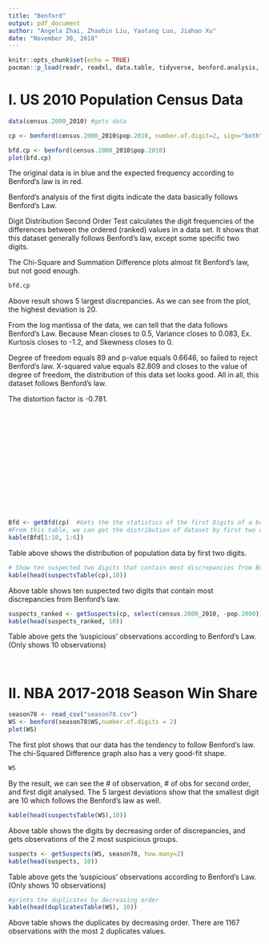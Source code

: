 ```yaml
---
title: "Benford"
output: pdf_document
author: "Angela Zhai, Zhaobin Liu, Yaotang Luo, Jiahao Xu"
date: "November 30, 2018"
---
```


```r
knitr::opts_chunk$set(echo = TRUE)
pacman::p_load(readr, readxl, data.table, tidyverse, benford.analysis, knitr)
```

# I. US 2010 Population Census Data

```r
data(census.2000_2010) #gets data

cp <- benford(census.2000_2010$pop.2010, number.of.digit=2, sign="both") #generates benford object for 2010 population Census data in U.S. 

bfd.cp <- benford(census.2000_2010$pop.2010)
plot(bfd.cp)
```
The original data is in blue and the expected frequency according to Benford's law is in red.

Benford’s analysis of the first digits indicate the data basically follows Benford's Law.

Digit Distribution Second Order Test calculates the digit frequencies of the differences between the ordered (ranked) values in a data set. It shows that this dataset generally follows Benford's law, except some specific two digits.

The Chi-Square and Summation Difference plots almost fit Benford's law, but not good enough.

```r
bfd.cp
```
Above result shows 5 largest discrepancies. As we can see from the plot, the highest deviation is 20.

From the log mantissa of the data, we can tell that the data follows Benford's Law. Because Mean closes to 0.5, Variance closes to 0.083, Ex. Kurtosis closes to -1.2, and Skewness closes to 0.

Degree of freedom equals 89 and p-value equals 0.6646, so failed to reject Benford's law. X-squared value equals 82.809 and closes to the value of degree of freedom, the distribution of this data set looks good. All in all, this dataset follows Benford's law.

The distortion factor is -0.781.

$~$ 

$~$ 

$~$ 

$~$ 

$~$ 

$~$ 

$~$ 
```r
Bfd <- getBfd(cp)  #Gets the the statistics of the first Digits of a benford object.
#From this table, we can get the distribution of dataset by first two digits.
kable(Bfd[1:10, 1:6])
```

Table above shows the distribution of population data by first two digits.

```r
# Show ten suspected two digits that contain most discrepancies from Benford's law.
kable(head(suspectsTable(cp),10))
```

Above table shows ten suspected two digits that contain most discrepancies from Benford's law.

```r
suspects_ranked <- getSuspects(cp, select(census.2000_2010, -pop.2000)) #Gets the ’suspicious’ observations according to Benford’s Law.
kable(head(suspects_ranked, 10))
```

Table above gets the ’suspicious’ observations according to Benford’s Law. (Only shows 10 observations)

$~$


# II. NBA 2017-2018 Season Win Share
```r
season78 <- read_csv("season78.csv")
WS <- benford(season78$WS,number.of.digits = 2)
plot(WS)
```
The first plot shows that our data has the tendency to follow Benford's law. The chi-Squared Difference graph also has a very good-fit shape. 

```r
WS
```
By the result, we can see the # of observation, # of obs for second order, and first digit analysed. The 5 largest deviations show that the smallest digit are 10 which follows the Benford's law as well. 

```r
kable(head(suspectsTable(WS),10))
```

Above table shows the digits by decreasing order of discrepancies, and gets observations of the 2 most suspicious groups.

```r
suspects <- getSuspects(WS, season78, how.many=2)
kable(head(suspects, 10))
```

Table above gets the ’suspicious’ observations according to Benford’s Law. (Only shows 10 observations)

```r
#prints the duplicates by decreasing order
kable(head(duplicatesTable(WS), 10))
```

Above table shows the duplicates by decreasing order. There are 1167 observations with the most 2 duplicates values.
